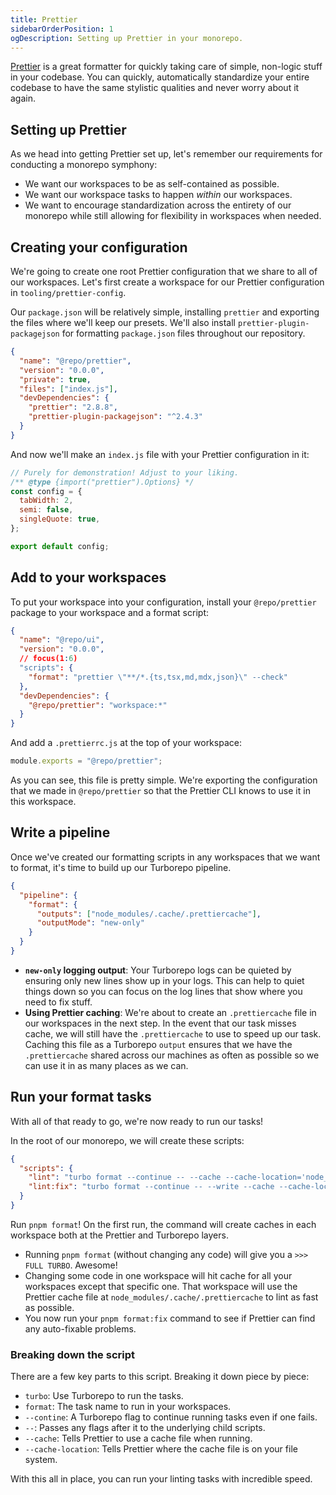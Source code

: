 ```yaml
---
title: Prettier
sidebarOrderPosition: 1
ogDescription: Setting up Prettier in your monorepo.
---
```



[Prettier](https://prettier.io/) is a great formatter for quickly taking care of simple, non-logic stuff in your codebase. You can quickly, automatically standardize your entire codebase to have the same stylistic qualities and never worry about it again.

## Setting up Prettier

As we head into getting Prettier set up, let's remember our requirements for conducting a monorepo symphony:

- We want our workspaces to be as self-contained as possible.
- We want our workspace tasks to happen _within_ our workspaces.
- We want to encourage standardization across the entirety of our monorepo while still allowing for flexibility in workspaces when needed.

## Creating your configuration

We're going to create one root Prettier configuration that we share to all of our workspaces. Let's first create a workspace for our Prettier configuration in `tooling/prettier-config`.

<FileTree>
  <FileTree.Folder name="tooling" open>
    <FileTree.Folder name="prettier-config" open>
      <FileTree.File name="index.js" />
      <FileTree.File name="package.json" />
    </FileTree.Folder>
  </FileTree.Folder>
</FileTree>

Our `package.json` will be relatively simple, installing `prettier` and exporting the files where we'll keep our presets. We'll also install `prettier-plugin-packagejson` for formatting `package.json` files throughout our repository.

```json filename="tooling/prettier-config/package.json" lang="json"
{
  "name": "@repo/prettier",
  "version": "0.0.0",
  "private": true,
  "files": ["index.js"],
  "devDependencies": {
    "prettier": "2.8.8",
    "prettier-plugin-packagejson": "^2.4.3"
  }
}
```

And now we'll make an `index.js` file with your Prettier configuration in it:

```js filename="tooling/prettier-config/index.js"
// Purely for demonstration! Adjust to your liking.
/** @type {import("prettier").Options} */
const config = {
  tabWidth: 2,
  semi: false,
  singleQuote: true,
};

export default config;
```

## Add to your workspaces

To put your workspace into your configuration, install your `@repo/prettier` package to your workspace and a format script:

```json filename="packages/ui/package.json"
{
  "name": "@repo/ui",
  "version": "0.0.0",
  // focus(1:6)
  "scripts": {
    "format": "prettier \"**/*.{ts,tsx,md,mdx,json}\" --check"
  },
  "devDependencies": {
    "@repo/prettier": "workspace:*"
  }
}
```

And add a `.prettierrc.js` at the top of your workspace:

```js filename="packages/ui/.prettierrc.js"
module.exports = "@repo/prettier";
```

As you can see, this file is pretty simple. We're exporting the configuration that we made in `@repo/prettier` so that the Prettier CLI knows to use it in this workspace.

## Write a pipeline

Once we've created our formatting scripts in any workspaces that we want to format, it's time to build up our Turborepo pipeline.

```json filename="turbo.json" lang="json"
{
  "pipeline": {
    "format": {
      "outputs": ["node_modules/.cache/.prettiercache"],
      "outputMode": "new-only"
    }
  }
}
```

- **`new-only` logging output**: Your Turborepo logs can be quieted by ensuring only new lines show up in your logs. This can help to quiet things down so you can focus on the log lines that show where you need to fix stuff.
- **Using Prettier caching**: We're about to create an `.prettiercache` file in our workspaces in the next step. In the event that our task misses cache, we will still have the `.prettiercache` to use to speed up our task. Caching this file as a Turborepo `output` ensures that we have the `.prettiercache` shared across our machines as often as possible so we can use it in as many places as we can.

## Run your format tasks

With all of that ready to go, we're now ready to run our tasks!

In the root of our monorepo, we will create these scripts:

```json filename="package.json"
{
  "scripts": {
    "lint": "turbo format --continue -- --cache --cache-location='node_modules/.cache/.prettiercache'",
    "lint:fix": "turbo format --continue -- --write --cache --cache-location='node_modules/.cache/.prettiercache'"
  }
}
```

Run `pnpm format`! On the first run, the command will create caches in each workspace both at the Prettier and Turborepo layers.

- Running `pnpm format` (without changing any code) will give you a `>>> FULL TURBO`. Awesome!
- Changing some code in one workspace will hit cache for all your workspaces except that specific one. That workspace will use the Prettier cache file at `node_modules/.cache/.prettiercache` to lint as fast as possible.
- You now run your `pnpm format:fix` command to see if Prettier can find any auto-fixable problems.

### Breaking down the script

There are a few key parts to this script. Breaking it down piece by piece:

- `turbo`: Use Turborepo to run the tasks.
- `format`: The task name to run in your workspaces.
- `--contine`: A Turborepo flag to continue running tasks even if one fails.
- `--`: Passes any flags after it to the underlying child scripts.
- `--cache`: Tells Prettier to use a cache file when running.
- `--cache-location`: Tells Prettier where the cache file is on your file system.

With this all in place, you can run your linting tasks with incredible speed.
